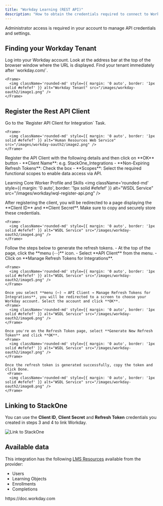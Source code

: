 ```yaml
---
title: "Workday Learning (REST API)"
description: "How to obtain the credentials required to connect to Workdaylearning_oauth."
---
```



<Note>
  Administrator access is required in your account to manage API credentials and settings.
</Note>

## Finding your Workday Tenant

<Steps>
  <Step title="Log into Workday">
    Log into your Workday account. Look at the address bar at the top of the browser window where the URL is displayed. Find your tenant immediately after `workday.com/`.

    <Frame>
      <img className='rounded-md' style={{ margin: '0 auto', border: '1px solid #efefef' }} alt="Workday Tenant" src="/images/workday-oauth2/image1.png" />
    </Frame>
  </Step>
</Steps>

## Register the Rest API Client

<Steps>
  <Step title="Go to Register API Client">
    Go to the `Register API Client for Integration` Task.

    <Frame>
      <img className='rounded-md' style={{ margin: '0 auto', border: '1px solid #efefef' }} alt="Human Resources Web Service" src="/images/workday-oauth2/image2.png" />
    </Frame>
  </Step>

  <Step title="Register API Client">
    Register the API Client with the following details and then click on **OK** button
    - **Client Name**: e.g. StackOne_Integrations
    - **Non-Expiring Refresh Tokens**: Check the box
    - **Scopes**: Select the required functional scopes to enable data access via API.

Learning Core
Worker Profile and Skills
    <Frame>
      <img className='rounded-md' style={{ margin: '0 auto', border: '1px solid #efefef' }} alt="WSDL Service" src="/images/workday/wql-register-api.png" />
    </Frame>
  </Step>

  <Step title="Copy the credentials">
    After registering the client, you will be redirected to a page displaying the **Client ID** and **Client Secret**. Make sure to copy and securely store these credentials.

    <Frame>
      <img className='rounded-md' style={{ margin: '0 auto', border: '1px solid #efefef' }} alt="WSDL Service" src="/images/workday-oauth2/image4.png" />
    </Frame>
  </Step>

   <Step title="Generate the Refresh token">
    Follow the steps below to generate the refresh tokens.
    - At the top of the page, click the **menu (⋯)** icon.
    - Select **API Client** from the menu.
    - Click on **Manage Refresh Tokens for Integrations**.

    <Frame>
      <img className='rounded-md' style={{ margin: '0 auto', border: '1px solid #efefef' }} alt="WSDL Service" src="/images/workday-oauth2/image5.png" />
    </Frame>

    Once you select **menu (⋯) → API Client → Manage Refresh Tokens for Integrations**, you will be redirected to a screen to choose your Workday account. Select the account and click **OK**.
    <Frame>
      <img className='rounded-md' style={{ margin: '0 auto', border: '1px solid #efefef' }} alt="WSDL Service" src="/images/workday-oauth2/image6.png" />
    </Frame>

    Once you're on the Refresh Token page, select **Generate New Refresh Token** and click **OK**.
    <Frame>
      <img className='rounded-md' style={{ margin: '0 auto', border: '1px solid #efefef' }} alt="WSDL Service" src="/images/workday-oauth2/image7.png" />
    </Frame>

    Once the refresh token is generated successfully, copy the token and click Done.
     <Frame>
      <img className='rounded-md' style={{ margin: '0 auto', border: '1px solid #efefef' }} alt="WSDL Service" src="/images/workday-oauth2/image8.png" />
    </Frame>
  </Step>
</Steps>

## Linking to StackOne

You can use the **Client ID**, **Client Secret** and **Refresh Token** credentials you created in steps 3 and 4 to link Workday.

<Frame>
  <img className='rounded-md' style={{ margin: '0 auto', border: '1px solid #efefef' }} alt="Link to StackOne" src="/images/workday/wql-connect-account.png" />
</Frame>

<IntegrationFooter />

## Available data

This integration has the following [LMS Resources](https://docs.stackone.com/reference/getting-started-with-your-api) available from the provider:
- Users
- Learning Objects
- Enrollments
- Completions

<Card title="Useful Links" icon="link" href="https://doc.workday.com">
    https://doc.workday.com
</Card>
